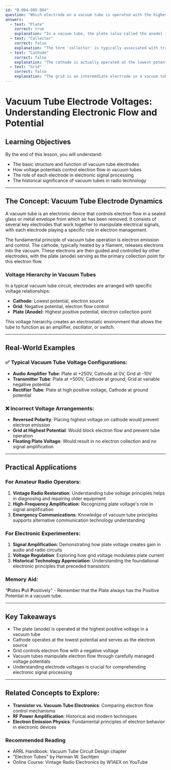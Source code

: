 ```yaml
---
id: "B-004-005-004"
question: "Which electrode on a vacuum tube is operated with the highest positive voltage?"
answers:
  - text: "Plate"
    correct: true
    explanation: "In a vacuum tube, the plate (also called the anode) is operated at the highest positive voltage relative to the cathode. This high positive voltage attracts electrons emitted by the heated cathode, creating the basic electron flow that enables the tube to function as an amplifying or switching device. The plate's high positive potential is essential for collecting and controlling electron current through the tube."
  - text: "Collector"
    correct: false
    explanation: "The term 'collector' is typically associated with transistors, not vacuum tubes. While transistors do have a collector electrode, this is a different type of electronic component with distinct operating principles from vacuum tubes. Using 'collector' in the context of vacuum tube operation is technically incorrect and demonstrates a misunderstanding of electronic component terminology."
  - text: "Cathode"
    correct: false
    explanation: "The cathode is actually operated at the lowest potential in a vacuum tube. It is the electron-emitting electrode, heated by a filament or heater, which releases electrons that are then attracted to the positively charged plate. The cathode serves as the source of electrons, not the highest voltage point in the tube's circuit."
  - text: "Grid"
    correct: false
    explanation: "The grid is an intermediate electrode in a vacuum tube, typically operated at a negative voltage relative to the cathode. Its primary function is to control the electron flow between the cathode and plate by creating an electrostatic field that modulates the electron current. The grid is not the highest voltage electrode and plays a regulatory rather than a high-voltage role in the tube's operation."
---
```


# Vacuum Tube Electrode Voltages: Understanding Electronic Flow and Potential

## Learning Objectives
By the end of this lesson, you will understand:
- The basic structure and function of vacuum tube electrodes
- How voltage potentials control electron flow in vacuum tubes
- The role of each electrode in electronic signal processing
- The historical significance of vacuum tubes in radio technology

---

## The Concept: Vacuum Tube Electrode Dynamics

A vacuum tube is an electronic device that controls electron flow in a sealed glass or metal envelope from which air has been removed. It consists of several key electrodes that work together to manipulate electrical signals, with each electrode playing a specific role in electron management.

The fundamental principle of vacuum tube operation is electron emission and control. The cathode, typically heated by a filament, releases electrons into the vacuum. These electrons are then guided and controlled by other electrodes, with the plate (anode) serving as the primary collection point for this electron flow.

### Voltage Hierarchy in Vacuum Tubes

In a typical vacuum tube circuit, electrodes are arranged with specific voltage relationships:
- **Cathode**: Lowest potential, electron source
- **Grid**: Negative potential, electron flow control
- **Plate (Anode)**: Highest positive potential, electron collection point

This voltage hierarchy creates an electrostatic environment that allows the tube to function as an amplifier, oscillator, or switch.

---

## Real-World Examples

### ✅ Typical Vacuum Tube Voltage Configurations:
- **Audio Amplifier Tube**: Plate at +250V, Cathode at 0V, Grid at -10V
- **Transmitter Tube**: Plate at +500V, Cathode at ground, Grid at variable negative potential
- **Rectifier Tube**: Plate at high positive voltage, Cathode at ground potential

### ❌ Incorrect Voltage Arrangements:
- **Reversed Polarity**: Placing highest voltage on cathode would prevent electron emission
- **Grid at Highest Potential**: Would block electron flow and prevent tube operation
- **Floating Plate Voltage**: Would result in no electron collection and no signal amplification

---

## Practical Applications

### For Amateur Radio Operators:
1. **Vintage Radio Restoration**: Understanding tube voltage principles helps in diagnosing and repairing older equipment
2. **High-Frequency Amplification**: Recognizing plate voltage's role in signal amplification
3. **Emergency Communications**: Knowledge of vacuum tube principles supports alternative communication technology understanding

### For Electronic Experimenters:
1. **Signal Amplification**: Demonstrating how plate voltage creates gain in audio and radio circuits
2. **Voltage Regulation**: Exploring how grid voltage modulates plate current
3. **Historical Technology Appreciation**: Understanding the foundational electronic principles that preceded transistors

### Memory Aid:
"**P**lates **P**ull **P**ositively" - Remember that the Plate always has the Positive Potential in a vacuum tube.

---

## Key Takeaways

- The plate (anode) is operated at the highest positive voltage in a vacuum tube
- Cathode operates at the lowest potential and serves as the electron source
- Grid controls electron flow with a negative voltage
- Vacuum tubes manipulate electron flow through carefully managed voltage potentials
- Understanding electrode voltages is crucial for comprehending electronic signal processing

---

## Related Concepts to Explore:
- **Transistor vs. Vacuum Tube Electronics**: Comparing electron flow control mechanisms
- **RF Power Amplification**: Historical and modern techniques
- **Electron Emission Physics**: Fundamental principles of electron behavior in electronic devices

### Recommended Reading

- ARRL Handbook: Vacuum Tube Circuit Design chapter
- "Electron Tubes" by Herman W. Sachtjen
- Online Course: Vintage Radio Electronics by W1AEX on YouTube